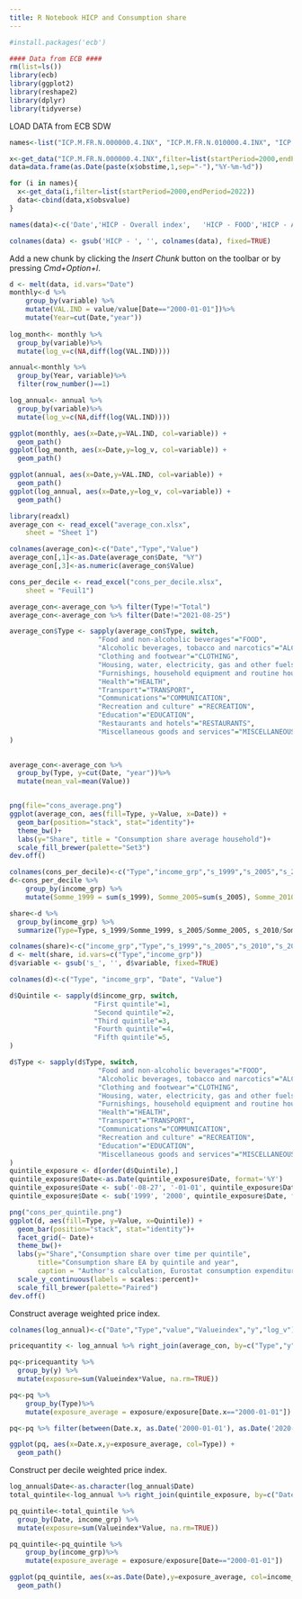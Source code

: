 ```yaml
---
title: R Notebook HICP and Consumption share
---
```

```r
#install.packages('ecb')

#### Data from ECB ####
rm(list=ls())
library(ecb)
library(ggplot2)
library(reshape2)
library(dplyr)
library(tidyverse)
```
LOAD DATA from ECB SDW
```r
names<-list("ICP.M.FR.N.000000.4.INX", "ICP.M.FR.N.010000.4.INX", "ICP.M.FR.N.020000.4.INX", "ICP.M.FR.N.030000.4.INX", "ICP.M.FR.N.040000.4.INX",	"ICP.M.FR.N.050000.4.INX", "ICP.M.FR.N.060000.4.INX", "ICP.M.FR.N.070000.4.INX",	"ICP.M.FR.N.080000.4.INX",	"ICP.M.FR.N.090000.4.INX",	"ICP.M.FR.N.100000.4.INX",	"ICP.M.FR.N.110000.4.INX",	"ICP.M.FR.N.120000.4.INX")

x<-get_data("ICP.M.FR.N.000000.4.INX",filter=list(startPeriod=2000,endPeriod=2022))
data=data.frame(as.Date(paste(x$obstime,1,sep="-"),"%Y-%m-%d"))

for (i in names){
  x<-get_data(i,filter=list(startPeriod=2000,endPeriod=2022))
  data<-cbind(data,x$obsvalue)
}

names(data)<-c('Date','HICP - Overall index',	'HICP - FOOD','HICP - ALCOHOL, TOBACCO','HICP - CLOTHING','HICP - ELECTRICITY, GAS','HICP - FURNISHINGS','HICP - HEALTH','HICP - TRANSPORT','HICP - COMMUNICATION','HICP - RECREATION	','HICP - EDUCATION	','HICP - RESTAURANTS','HICP - MISCELLANEOUS')

colnames(data) <- gsub('HICP - ', '', colnames(data), fixed=TRUE)
```

Add a new chunk by clicking the *Insert Chunk* button on the toolbar or by pressing *Cmd+Option+I*.
```r

d <- melt(data, id.vars="Date")
monthly<-d %>%
    group_by(variable) %>%
    mutate(VAL.IND = value/value[Date=="2000-01-01"])%>%
    mutate(Year=cut(Date,"year"))
  
log_month<- monthly %>%
  group_by(variable)%>%
  mutate(log_v=c(NA,diff(log(VAL.IND))))

annual<-monthly %>%
  group_by(Year, variable)%>%
  filter(row_number()==1)

log_annual<- annual %>%
  group_by(variable)%>%
  mutate(log_v=c(NA,diff(log(VAL.IND))))

ggplot(monthly, aes(x=Date,y=VAL.IND, col=variable)) + 
  geom_path()
ggplot(log_month, aes(x=Date,y=log_v, col=variable)) + 
  geom_path()

ggplot(annual, aes(x=Date,y=VAL.IND, col=variable)) + 
  geom_path()
ggplot(log_annual, aes(x=Date,y=log_v, col=variable)) + 
  geom_path()


```


```r
library(readxl)
average_con <- read_excel("average_con.xlsx", 
    sheet = "Sheet 1")

colnames(average_con)<-c("Date","Type","Value")
average_con[,1]<-as.Date(average_con$Date, "%Y")
average_con[,3]<-as.numeric(average_con$Value)

cons_per_decile <- read_excel("cons_per_decile.xlsx", 
    sheet = "Feuil1")
```


```r
average_con<-average_con %>% filter(Type!="Total")
average_con<-average_con %>% filter(Date!="2021-08-25")

average_con$Type <- sapply(average_con$Type, switch, 
                      "Food and non-alcoholic beverages"="FOOD",
                      "Alcoholic beverages, tobacco and narcotics"="ALCOHOL, TOBACCO",
                      "Clothing and footwear"="CLOTHING",
                      "Housing, water, electricity, gas and other fuels"="ELECTRICITY, GAS",
                      "Furnishings, household equipment and routine household maintenance"="FURNISHINGS",
                      "Health"="HEALTH",
                      "Transport"="TRANSPORT",
                      "Communications"="COMMUNICATION",
                      "Recreation and culture" ="RECREATION",
                      "Education"="EDUCATION",
                      "Restaurants and hotels"="RESTAURANTS",
                      "Miscellaneous goods and services"="MISCELLANEOUS",
)
   

average_con<-average_con %>%
  group_by(Type, y=cut(Date, "year"))%>%
  mutate(mean_val=mean(Value))


png(file="cons_average.png")              
ggplot(average_con, aes(fill=Type, y=Value, x=Date)) + 
  geom_bar(position="stack", stat="identity")+
  theme_bw()+
  labs(y="Share", title = "Consumption share average household")+
  scale_fill_brewer(palette="Set3")
dev.off()
```


```r
colnames(cons_per_decile)<-c("Type","income_grp","s_1999","s_2005","s_2010","s_2015")
d<-cons_per_decile %>%
    group_by(income_grp) %>%
    mutate(Somme_1999 = sum(s_1999), Somme_2005=sum(s_2005), Somme_2010=sum(s_2010), Somme_2015=sum(s_2015))

share<-d %>%
  group_by(income_grp) %>%
  summarize(Type=Type, s_1999/Somme_1999, s_2005/Somme_2005, s_2010/Somme_2010, s_2015/Somme_2015 )

colnames(share)<-c("income_grp","Type","s_1999","s_2005","s_2010","s_2015")
d <- melt(share, id.vars=c("Type","income_grp"))
d$variable <- gsub('s_', '', d$variable, fixed=TRUE)

colnames(d)<-c("Type", "income_grp", "Date", "Value")

d$Quintile <- sapply(d$income_grp, switch, 
                     "First quintile"=1,
                     "Second quintile"=2,
                     "Third quintile"=3,
                     "Fourth quintile"=4,
                     "Fifth quintile"=5,
)

d$Type <- sapply(d$Type, switch, 
                      "Food and non-alcoholic beverages"="FOOD",
                      "Alcoholic beverages, tobacco and narcotics"="ALCOHOL, TOBACCO",
                      "Clothing and footwear"="CLOTHING",
                      "Housing, water, electricity, gas and other fuels"="ELECTRICITY, GAS",
                      "Furnishings, household equipment and routine household maintenance"="FURNISHINGS",
                      "Health"="HEALTH",
                      "Transport"="TRANSPORT",
                      "Communications"="COMMUNICATION",
                      "Recreation and culture" ="RECREATION",
                      "Education"="EDUCATION",
                      "Miscellaneous goods and services"="MISCELLANEOUS",
)
quintile_exposure <- d[order(d$Quintile),]                                            
quintile_exposure$Date<-as.Date(quintile_exposure$Date, format='%Y')
quintile_exposure$Date <- sub('-08-27', '-01-01', quintile_exposure$Date, fixed=TRUE)
quintile_exposure$Date <- sub('1999', '2000', quintile_exposure$Date, fixed=TRUE)

```

```r
png("cons_per_quintile.png")
ggplot(d, aes(fill=Type, y=Value, x=Quintile)) + 
  geom_bar(position="stack", stat="identity")+
  facet_grid(~ Date)+
  theme_bw()+
  labs(y="Share","Consumption share over time per quintile", 
       title="Consumption share EA by quintile and year",
       caption = "Author's calculation, Eurostat consumption expenditure by income quintile and COICOP")+ 
  scale_y_continuous(labels = scales::percent)+
  scale_fill_brewer(palette="Paired")
dev.off()
```
Construct average weighted price index.

```r
colnames(log_annual)<-c("Date","Type","value","Valueindex","y","log_v")

pricequantity <- log_annual %>% right_join(average_con, by=c("Type","y"))

pq<-pricequantity %>%
  group_by(y) %>%
  mutate(exposure=sum(Valueindex*Value, na.rm=TRUE))

pq<-pq %>%
    group_by(Type)%>%
    mutate(exposure_average = exposure/exposure[Date.x=="2000-01-01"])

pq<-pq %>% filter(between(Date.x, as.Date('2000-01-01'), as.Date('2020-12-31')))

ggplot(pq, aes(x=Date.x,y=exposure_average, col=Type)) + 
  geom_path()
```


Construct per decile weighted price index.
```r
log_annual$Date<-as.character(log_annual$Date)
total_quintile<-log_annual %>% right_join(quintile_exposure, by=c("Date","Type"))

pq_quintile<-total_quintile %>%
  group_by(Date, income_grp) %>%
  mutate(exposure=sum(Valueindex*Value, na.rm=TRUE))

pq_quintile<-pq_quintile %>%
    group_by(income_grp)%>%
    mutate(exposure_average = exposure/exposure[Date=="2000-01-01"])

ggplot(pq_quintile, aes(x=as.Date(Date),y=exposure_average, col=income_grp)) + 
  geom_path()
```


